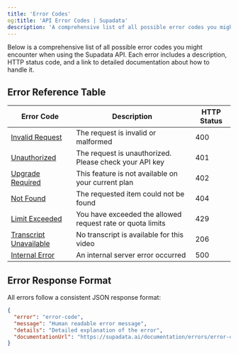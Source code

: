 ```yaml
---
title: 'Error Codes'
og:title: 'API Error Codes | Supadata'
description: 'A comprehensive list of all possible error codes you might encounter when using the Supadata API.'
---
```


Below is a comprehensive list of all possible error codes you might encounter when using the Supadata API. Each error includes a description, HTTP status code, and a link to detailed documentation about how to handle it.

## Error Reference Table

| Error Code | Description | HTTP Status |
|------------|-------------|-------------|
| [Invalid Request](/documentation/errors/invalid-request) | The request is invalid or malformed | 400 |
| [Unauthorized](/documentation/errors/unauthorized) | The request is unauthorized. Please check your API key | 401 |
| [Upgrade Required](/documentation/errors/upgrade-required) | This feature is not available on your current plan | 402 |
| [Not Found](/documentation/errors/not-found) | The requested item could not be found | 404 |
| [Limit Exceeded](/documentation/errors/limit-exceeded) | You have exceeded the allowed request rate or quota limits | 429 |
| [Transcript Unavailable](/documentation/errors/transcript-unavailable) | No transcript is available for this video | 206 |
| [Internal Error](/documentation/errors/internal-error) | An internal server error occurred | 500 |

## Error Response Format

All errors follow a consistent JSON response format:

```json
{
  "error": "error-code",
  "message": "Human readable error message",
  "details": "Detailed explanation of the error",
  "documentationUrl": "https://supadata.ai/documentation/errors/error-code"
}
```